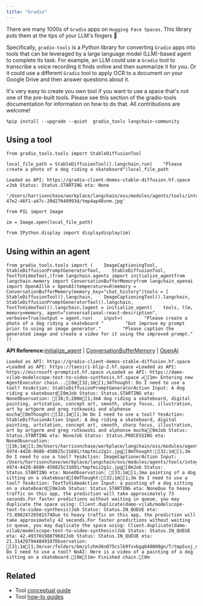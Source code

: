 ```yaml
---
title: "Gradio"
---
```


There are many 1000s of `Gradio` apps on `Hugging Face Spaces`. This library puts them at the tips of your LLM's fingers 🦾

Specifically, `gradio-tools` is a Python library for converting `Gradio` apps into tools that can be leveraged by a large language model (LLM)-based agent to complete its task. For example, an LLM could use a `Gradio` tool to transcribe a voice recording it finds online and then summarize it for you. Or it could use a different `Gradio` tool to apply OCR to a document on your Google Drive and then answer questions about it.

It's very easy to create you own tool if you want to use a space that's not one of the pre-built tools. Please see this section of the gradio-tools documentation for information on how to do that. All contributions are welcome!

```
%pip install --upgrade --quiet  gradio_tools langchain-community
```

## Using a tool

```
from gradio_tools.tools import StableDiffusionTool
```

```
local_file_path = StableDiffusionTool().langchain.run(    "Please create a photo of a dog riding a skateboard")local_file_path
```

```
Loaded as API: https://gradio-client-demos-stable-diffusion.hf.space ✔Job Status: Status.STARTING eta: None
```

```
'/Users/harrisonchase/workplace/langchain/oss/modules/agents/tools/integrations/b61c1dd9-47e2-46f1-a47c-20d27640993d/tmp4ap48vnm.jpg'
```

```
from PIL import Image
```

```
im = Image.open(local_file_path)
```

```
from IPython.display import displaydisplay(im)
```

## Using within an agent

```
from gradio_tools.tools import (    ImageCaptioningTool,    StableDiffusionPromptGeneratorTool,    StableDiffusionTool,    TextToVideoTool,)from langchain.agents import initialize_agentfrom langchain.memory import ConversationBufferMemoryfrom langchain_openai import OpenAIllm = OpenAI(temperature=0)memory = ConversationBufferMemory(memory_key="chat_history")tools = [    StableDiffusionTool().langchain,    ImageCaptioningTool().langchain,    StableDiffusionPromptGeneratorTool().langchain,    TextToVideoTool().langchain,]agent = initialize_agent(    tools, llm, memory=memory, agent="conversational-react-description", verbose=True)output = agent.run(    input=(        "Please create a photo of a dog riding a skateboard "        "but improve my prompt prior to using an image generator."        "Please caption the generated image and create a video for it using the improved prompt."    ))
```

**API Reference:**[initialize\_agent](https://python.langchain.com/api_reference/langchain/agents/langchain.agents.initialize.initialize_agent.html) | [ConversationBufferMemory](https://python.langchain.com/api_reference/langchain/memory/langchain.memory.buffer.ConversationBufferMemory.html) | [OpenAI](https://python.langchain.com/api_reference/openai/llms/langchain_openai.llms.base.OpenAI.html)

```
Loaded as API: https://gradio-client-demos-stable-diffusion.hf.space ✔Loaded as API: https://taesiri-blip-2.hf.space ✔Loaded as API: https://microsoft-promptist.hf.space ✔Loaded as API: https://damo-vilab-modelscope-text-to-video-synthesis.hf.space ✔[1m> Entering new AgentExecutor chain...[0m[32;1m[1;3mThought: Do I need to use a tool? YesAction: StableDiffusionPromptGeneratorAction Input: A dog riding a skateboard[0mJob Status: Status.STARTING eta: NoneObservation: [38;5;200m[1;3mA dog riding a skateboard, digital painting, artstation, concept art, smooth, sharp focus, illustration, art by artgerm and greg rutkowski and alphonse mucha[0mThought:[32;1m[1;3m Do I need to use a tool? YesAction: StableDiffusionAction Input: A dog riding a skateboard, digital painting, artstation, concept art, smooth, sharp focus, illustration, art by artgerm and greg rutkowski and alphonse mucha[0mJob Status: Status.STARTING eta: NoneJob Status: Status.PROCESSING eta: NoneObservation: [36;1m[1;3m/Users/harrisonchase/workplace/langchain/oss/modules/agents/tools/integrations/2e280ce4-4974-4420-8680-450825c31601/tmpfmiz2g1c.jpg[0mThought:[32;1m[1;3m Do I need to use a tool? YesAction: ImageCaptionerAction Input: /Users/harrisonchase/workplace/langchain/oss/modules/agents/tools/integrations/2e280ce4-4974-4420-8680-450825c31601/tmpfmiz2g1c.jpg[0mJob Status: Status.STARTING eta: NoneObservation: [33;1m[1;3ma painting of a dog sitting on a skateboard[0mThought:[32;1m[1;3m Do I need to use a tool? YesAction: TextToVideoAction Input: a painting of a dog sitting on a skateboard[0mJob Status: Status.STARTING eta: NoneDue to heavy traffic on this app, the prediction will take approximately 73 seconds.For faster predictions without waiting in queue, you may duplicate the space using: Client.duplicate(damo-vilab/modelscope-text-to-video-synthesis)Job Status: Status.IN_QUEUE eta: 73.89824726581574Due to heavy traffic on this app, the prediction will take approximately 42 seconds.For faster predictions without waiting in queue, you may duplicate the space using: Client.duplicate(damo-vilab/modelscope-text-to-video-synthesis)Job Status: Status.IN_QUEUE eta: 42.49370198879602Job Status: Status.IN_QUEUE eta: 21.314297944849187Observation: [31;1m[1;3m/var/folders/bm/ylzhm36n075cslb9fvvbgq640000gn/T/tmp5snj_nmzf20_cb3m.mp4[0mThought:[32;1m[1;3m Do I need to use a tool? NoAI: Here is a video of a painting of a dog sitting on a skateboard.[0m[1m> Finished chain.[0m
```

## Related

* Tool [conceptual guide](/src/oss/concepts/tools)
* Tool [how-to guides](/src/oss/how_to/#tools)
